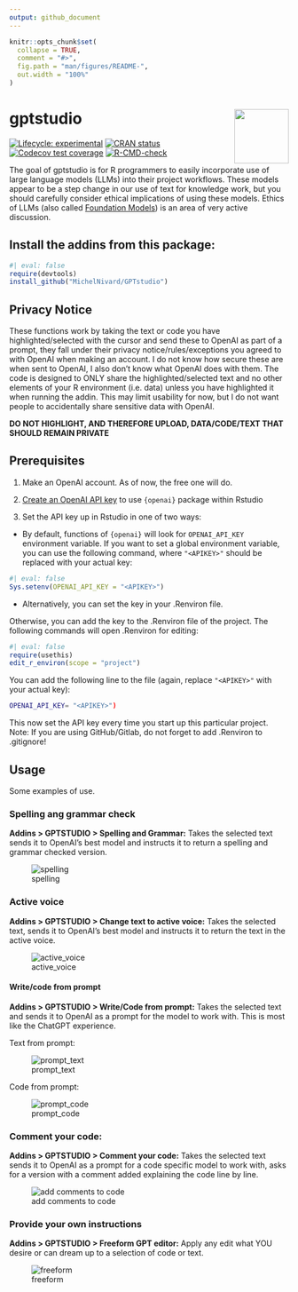 ```yaml
---
output: github_document
---
```


<!-- README.md is generated from README.Rmd. Please edit that file -->

```r
knitr::opts_chunk$set(
  collapse = TRUE,
  comment = "#>",
  fig.path = "man/figures/README-",
  out.width = "100%"
)
```

# gptstudio <img src="man/figures/logo.png" align="right" height="98"/>

<!-- badges: start -->

[![Lifecycle: experimental](https://img.shields.io/badge/lifecycle-experimental-orange.svg)](https://lifecycle.r-lib.org/articles/stages.html#experimental) [![CRAN status](https://www.r-pkg.org/badges/version/GPTstudio)](https://CRAN.R-project.org/package=GPTstudio) [![Codecov test coverage](https://codecov.io/gh/JamesHWade/GPTstudio/branch/main/graph/badge.svg)](https://app.codecov.io/gh/JamesHWade/GPTstudio?branch=main) [![R-CMD-check](https://github.com/MichelNivard/gptstudio/actions/workflows/R-CMD-check.yaml/badge.svg)](https://github.com/MichelNivard/gptstudio/actions/workflows/R-CMD-check.yaml)

<!-- badges: end -->

The goal of gptstudio is for R programmers to easily incorporate use of large language models (LLMs) into their project workflows. These models appear to be a step change in our use of text for knowledge work, but you should carefully consider ethical implications of using these models. Ethics of LLMs (also called [Foundation Models](https://arxiv.org/abs/2108.07258)) is an area of very active discussion.

## Install the addins from this package:

```r
#| eval: false
require(devtools)
install_github("MichelNivard/GPTstudio")
```

## Privacy Notice

These functions work by taking the text or code you have highlighted/selected with the cursor and send these to OpenAI as part of a prompt, they fall under their privacy notice/rules/exceptions you agreed to with OpenAI when making an account. I do not know how secure these are when sent to OpenAI, I also don't know what OpenAI does with them. The code is designed to ONLY share the highlighted/selected text and no other elements of your R environment (i.e. data) unless you have highlighted it when running the addin. This may limit usability for now, but I do not want people to accidentally share sensitive data with OpenAI.

**DO NOT HIGHLIGHT, AND THEREFORE UPLOAD, DATA/CODE/TEXT THAT SHOULD REMAIN PRIVATE**

## Prerequisites

1.  Make an OpenAI account. As of now, the free one will do.

2.  [Create an OpenAI API key](https://beta.openai.com/account/api-keys) to use `{openai}` package within Rstudio

3.  Set the API key up in Rstudio in one of two ways:

-   By default, functions of `{openai}` will look for `OPENAI_API_KEY` environment variable. If you want to set a global environment variable, you can use the following command, where `"<APIKEY>"` should be replaced with your actual key:

```r
#| eval: false
Sys.setenv(OPENAI_API_KEY = "<APIKEY>")
```

-   Alternatively, you can set the key in your .Renviron file.

Otherwise, you can add the key to the .Renviron file of the project. The following commands will open .Renviron for editing:

```r
#| eval: false
require(usethis)
edit_r_environ(scope = "project")
```

You can add the following line to the file (again, replace `"<APIKEY>"` with your actual key):

``` bash
OPENAI_API_KEY= "<APIKEY>")
```

This now set the API key every time you start up this particular project. Note: If you are using GitHub/Gitlab, do not forget to add .Renviron to .gitignore!

## Usage

Some examples of use.

### Spelling ang grammar check

**Addins \> GPTSTUDIO \> Spelling and Grammar:** Takes the selected text sends it to OpenAI's best model and instructs it to return a spelling and grammar checked version.

![spelling](./media/spelling.gif)

### Active voice

**Addins \> GPTSTUDIO \> Change text to active voice:** Takes the selected text, sends it to OpenAI's best model and instructs it to return the text in the active voice.

![active_voice](./media/active_voice.gif)

#### Write/code from prompt

**Addins \> GPTSTUDIO \> Write/Code from prompt:** Takes the selected text and sends it to OpenAI as a prompt for the model to work with. This is most like the ChatGPT experience.

Text from prompt:

![prompt_text](./media/promt_text.gif)

Code from prompt:

![prompt_code](./media/prompt_code.gif)

### Comment your code:

**Addins \> GPTSTUDIO \> Comment your code:** Takes the selected text sends it to OpenAI as a prompt for a code specific model to work with, asks for a version with a comment added explaining the code line by line.

![add comments to code](./media/comments.gif)

### Provide your own instructions

**Addins \> GPTSTUDIO \> Freeform GPT editor:** Apply any edit what YOU desire or can dream up to a selection of code or text.

![freeform](./media/hugo.gif)
